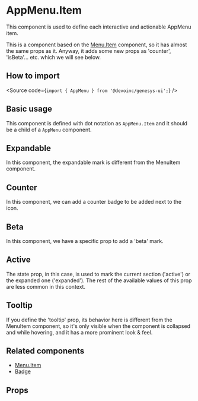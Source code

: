 

<Meta title="Components/Navigation/AppMenu/Components/AppMenuItem/Overview" />

# AppMenu.Item

This component is used to define each interactive and actionable AppMenu item.

This is a component based on the [Menu.Item](?path=/docs/components-navigation-menu-components-menuitem-overview--overview&globals=theme:light)
component, so it has almost the same props as it. Anyway, it adds some new props as 'counter', 'isBeta'... etc.
which we will see below.

## How to import

<Source code={`import { AppMenu } from '@devoinc/genesys-ui';`} />

## Basic usage

This component is defined with dot notation as `AppMenu.Item` and it should be a child of a `AppMenu` component.

<Canvas of={Stories.Playground} />

## Expandable

In this component, the expandable mark is different from the MenuItem component.

<Canvas of={Stories.Expandable} />

## Counter

In this component, we can add a counter badge to be added next to the icon.

<Canvas of={Stories.WithCounter} />

## Beta

In this component, we have a specific prop to add a 'beta' mark.

<Canvas of={Stories.IsBeta} />

## Active

The state prop, in this case, is used to mark the current section ('active') or the expanded one ('expanded').
The rest of the available values of this prop are less common in this context.

<Canvas of={Stories.Active} />

## Tooltip

If you define the 'tooltip' prop, its behavior here is different from the MenuItem component, so it's only visible
when the component is collapsed and while hovering, and it has a more prominent look & feel.

<Canvas of={Stories.Tooltip} />

## Related components

- [Menu.Item](?path=/docs/components-navigation-menu-components-menuitem-overview--overview)
- [Badge](?path=/docs/components-feedback-badge--overview)

## Props

<ArgTypes of={Stories} />
